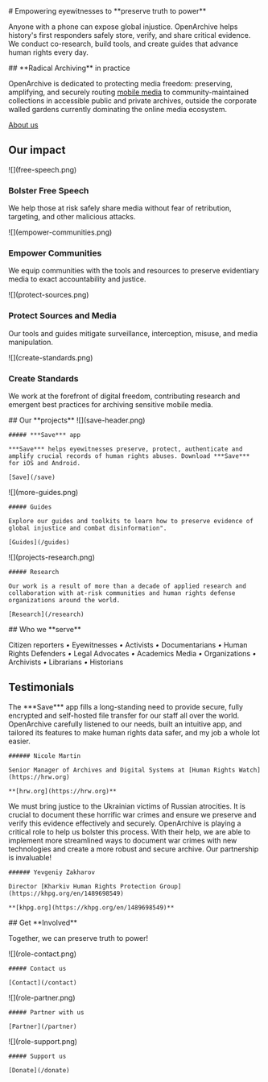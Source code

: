 

<HeaderSection>
  # Empowering eyewitnesses to **preserve truth to power**

Anyone with a phone can expose global injustice. OpenArchive helps history's first responders safely store, verify, and share critical evidence. We conduct co-research, build tools, and create guides that advance human rights every day.

</HeaderSection>
<ArchivingSection>
  ## **Radical Archiving** in practice

OpenArchive is dedicated to protecting media freedom: preserving, amplifying, and securely routing [mobile media](/save) to community-maintained collections in accessible public and private archives, outside the corporate walled gardens currently dominating the online media ecosystem.

[About us](/about)

</ArchivingSection>

<ImpactSection>

## Our **impact**

<ImpactItem>
  ![](free-speech.png)

### Bolster Free Speech

We help those at risk safely share media without fear of retribution, targeting, and other malicious attacks.

</ImpactItem>
<ImpactItem>
  ![](empower-communities.png)

### Empower Communities

We equip communities with the tools and resources to preserve evidentiary media to exact accountability and justice.

</ImpactItem>

<ImpactItem>
  ![](protect-sources.png)

### Protect Sources and Media

Our tools and guides mitigate surveillance, interception, misuse, and media manipulation.

</ImpactItem>
<ImpactItem>
  ![](create-standards.png)

### Create Standards

We work at the forefront of digital freedom, contributing research and emergent best practices for archiving sensitive mobile media.

</ImpactItem>
</ImpactSection>
<ProjectsSection>
  ## Our **projects**

  <ProjectItem>
    ![](save-header.png)

    ##### ***Save*** app

    ***Save*** helps eyewitnesses preserve, protect, authenticate and amplify crucial records of human rights abuses. Download ***Save*** for iOS and Android.

    [Save](/save)

  </ProjectItem>
  <ProjectItem>
    ![](more-guides.png)

    ##### Guides

    Explore our guides and toolkits to learn how to preserve evidence of global injustice and combat disinformation".

    [Guides](/guides)

  </ProjectItem>
  <ProjectItem>
    ![](projects-research.png)

    ##### Research

    Our work is a result of more than a decade of applied research and collaboration with at-risk communities and human rights defense organizations around the world.

    [Research](/research)

  </ProjectItem>
</ProjectsSection>
<WhoSection pages={props.pages}>
  ## Who we **serve**

Citizen reporters _•_ Eyewitnesses _•_ Activists _•_ Documentarians _•_ Human Rights Defenders _•_ Legal Advocates _•_ Academics Media _•_ Organizations _•_ Archivists _•_ Librarians _•_ Historians

</WhoSection>
<TestimonialsSection>

## **Testimonials**

  <TestimonialItem>
    The ***Save*** app fills a long-standing need to provide secure, fully encrypted and self-hosted file transfer for our staff all over the world. OpenArchive carefully listened to our needs, built an intuitive app, and tailored its features to make human rights data safer, and my job a whole lot easier.

    ###### Nicole Martin

    Senior Manager of Archives and Digital Systems at [Human Rights Watch](https://hrw.org)

    **[hrw.org](https://hrw.org)**

  </TestimonialItem>
  <TestimonialItem>
    We must bring justice to the Ukrainian victims of Russian atrocities. It is crucial to document these horrific war crimes and ensure we preserve and verify this evidence effectively and securely. OpenArchive is playing a critical role to help us bolster this process. With their help, we are able to implement more streamlined ways to document war crimes with new technologies and create a more robust and secure archive. Our partnership is invaluable!

    ###### Yevgeniy Zakharov

    Director [Kharkiv Human Rights Protection Group](https://khpg.org/en/1489698549)

    **[khpg.org](https://khpg.org/en/1489698549)**

  </TestimonialItem>
</TestimonialsSection>
<RoleSection>
  ## Get **Involved**

Together, we can preserve truth to power!

  <RoleItem>
    ![](role-contact.png)

    ##### Contact us

    [Contact](/contact)

  </RoleItem>
  <RoleItem>
    ![](role-partner.png)

    ##### Partner with us

    [Partner](/partner)

  </RoleItem>
  <RoleItem>
    ![](role-support.png)

    ##### Support us

    [Donate](/donate)

  </RoleItem>

</RoleSection>
